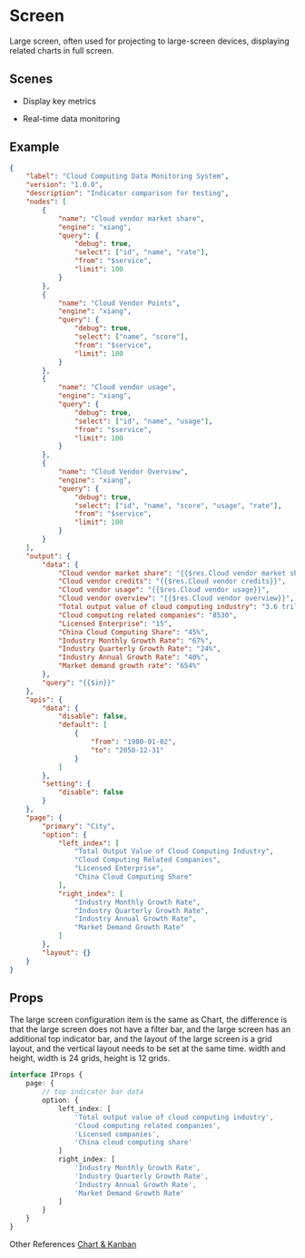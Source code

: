 # Screen

Large screen, often used for projecting to large-screen devices, displaying related charts in full screen.

## Scenes

- Display key metrics

- Real-time data monitoring

## Example

<Detail title="Show Code">

```json
{
	"label": "Cloud Computing Data Monitoring System",
	"version": "1.0.0",
	"description": "Indicator comparison for testing",
	"nodes": [
		{
			"name": "Cloud vendor market share",
			"engine": "xiang",
			"query": {
				"debug": true,
				"select": ["id", "name", "rate"],
				"from": "$service",
				"limit": 100
			}
		},
		{
			"name": "Cloud Vendor Points",
			"engine": "xiang",
			"query": {
				"debug": true,
				"select": ["name", "score"],
				"from": "$service",
				"limit": 100
			}
		},
		{
			"name": "Cloud vendor usage",
			"engine": "xiang",
			"query": {
				"debug": true,
				"select": ["id", "name", "usage"],
				"from": "$service",
				"limit": 100
			}
		},
		{
			"name": "Cloud Vendor Overview",
			"engine": "xiang",
			"query": {
				"debug": true,
				"select": ["id", "name", "score", "usage", "rate"],
				"from": "$service",
				"limit": 100
			}
		}
	],
	"output": {
		"data": {
			"Cloud vendor market share": "{{$res.Cloud vendor market share}}",
			"Cloud vendor credits": "{{$res.Cloud vendor credits}}",
			"Cloud vendor usage": "{{$res.Cloud vendor usage}}",
			"Cloud vendor overview": "{{$res.Cloud vendor overview}}",
			"Total output value of cloud computing industry": "3.6 trillion",
			"Cloud computing related companies": "8530",
			"Licensed Enterprise": "15",
			"China Cloud Computing Share": "45%",
			"Industry Monthly Growth Rate": "67%",
			"Industry Quarterly Growth Rate": "24%",
			"Industry Annual Growth Rate": "40%",
			"Market demand growth rate": "654%"
		},
		"query": "{{$in}}"
	},
	"apis": {
		"data": {
			"disable": false,
			"default": [
				{
					"from": "1980-01-02",
					"to": "2050-12-31"
				}
			]
		},
		"setting": {
			"disable": false
		}
	},
	"page": {
		"primary": "City",
		"option": {
			"left_index": [
				"Total Output Value of Cloud Computing Industry",
				"Cloud Computing Related Companies",
				"Licensed Enterprise",
				"China Cloud Computing Share"
			],
			"right_index": [
				"Industry Monthly Growth Rate",
				"Industry Quarterly Growth Rate",
				"Industry Annual Growth Rate",
				"Market Demand Growth Rate"
			]
		},
		"layout": {}
	}
}
```

</Detail>

## Props

<Notice type='success'>
	The large screen configuration item is the same as Chart, the difference is that the large
	screen does not have a filter bar, and the large screen has an additional top indicator bar,
	and the layout of the large screen is a grid layout, and the vertical layout needs to be set
	at the same time. width and height, width is 24 grids, height is 12 grids.
</Notice>

```ts
interface IProps {
	page: {
		// top indicator bar data
		option: {
			left_index: [
				'Total output value of cloud computing industry',
				'Cloud computing related companies',
				'Licensed companies',
				'China cloud computing share'
			]
			right_index: [
				'Industry Monthly Growth Rate',
				'Industry Quarterly Growth Rate',
				'Industry Annual Growth Rate',
				'Market Demand Growth Rate'
			]
		}
	}
}
```

Other References [Chart & Kanban](/en-US/components/a.Page/c.Chart%20&%20Kanban)
